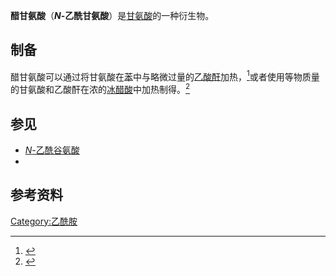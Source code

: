 {{Chembox
| ImageFile = N-acetylglycine Structural Formula V.1.svg
| ImageSize = 
| ImageAlt = 
| PIN = Acetamidoacetic acid <!-- Rule P-14.3.4.6 All locants are omitted for parent compounds when all substitutable hydrogen atoms have the same locant. -->
| OtherNames = Acetylglycine<br />''N''-Acetylglycine<br />2-Acetamidoacetic acid<br />Acetylglycocoll
|Section1={{Chembox Identifiers
| Abbreviations = AcGly
| CASNo = 543-24-8
| CASNo_Ref = {{cascite|correct|CAS}}
| UNII = U2UT4677KR
| UNII_Ref = {{fdacite|correct|FDA}}
| PubChem = 10972
| ChemSpiderID = 10507
| EC_number = 208-839-6
| ChEMBL = 289004
| DrugBank = DB02713
| SMILES = CC(=O)NCC(=O)O
| StdInChI =1S/C4H7NO3/c1-3(6)5-2-4(7)8/h2H2,1H3,(H,5,6)(H,7,8)
| StdInChIKey = OKJIRPAQVSHGFK-UHFFFAOYSA-N }}
|Section2={{Chembox Properties
| C=4 | H=7 | N=1 | O=3
| MolarMass = 
| Appearance = 白色粉末状或针状固体
| Density = 
| MeltingPtC = 206 - 208
| MeltingPt_notes = 
| BoilingPt = 
| pKa = 3.67 (H<sub>2</sub>O)<ref name="CRC97">{{cite book | editor= Haynes, William M. | year = 2016 | title = CRC Handbook of Chemistry and Physics | edition = 97th | publisher = {{link-en|CRC出版社|CRC Press}} | isbn = 978-1498754286 | page=[https://archive.org/details/crchandbookofche0000unse_k6n5/page/n435 5]–88 | title-link = CRC化学和物理手册 }}</ref>
| Solubility = 2.7% (15 °C)}}
|Section3={{Chembox Hazards
| MainHazards = 
| FlashPt = 
| AutoignitionPt = 
 }}
}}

'''醋甘氨酸'''（'''''N''-乙酰甘氨酸'''）是[[甘氨酸|甘氨酸]]的一种衍生物。

==制备==
醋甘氨酸可以通过将甘氨酸在[[苯|苯]]中与略微过量的[[乙酸酐|乙酸酐]]加热，<ref>{{cite journal|title = Hydrazide und Azide organischer Säuren. X Abhandlung. 35. Ueber Hydrazide substituirter Amidosäuren und das Hydrazid der Fumarsäure|first1 = Th.|last1 = Curtius|authorlink1 = 西奥多·库尔提斯|first2 = R.|last2 = Radenhausen|journal = {{link-en|J. Prakt. Chem.}}|volume = 52|issue = 1|pages = 433–454|year = 1895|doi = 10.1002/prac.18950520134|url = https://zenodo.org/record/1427988}}</ref>或者使用等物质量的甘氨酸和乙酸酐在浓的[[冰醋酸|冰醋酸]]中加热制得。<ref>{{cite journal|title = The Condensation of Aromatic Aldehydes with Glycine and Acetylglycine|last = Dakin|first = H. D.|journal = [[生物化学杂志|J. Biol. Chem.]]|volume = 82|issue = 2|pages = 439–446|year = 1929|doi = 10.1016/S0021-9258(20)78291-8|url = http://www.jbc.org/content/82/2/439.full.pdf}}</ref>

==参见==
* [[N-乙酰谷氨酸|''N''-乙酰谷氨酸]]
* {{link-en|醋羟丁酸|Aceburic acid}}

==参考资料==
{{Reflist}}

[[Category:乙酰胺|Category:乙酰胺]]

{{organic-compound-stub}}